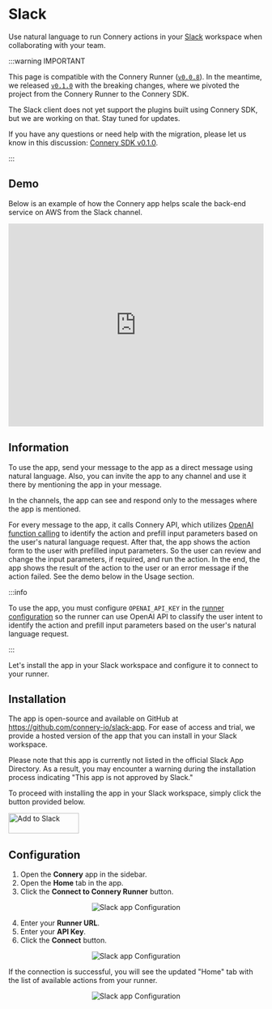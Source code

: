 # Slack

Use natural language to run Connery actions in your [Slack](https://slack.com/) workspace when collaborating with your team.

:::warning IMPORTANT

This page is compatible with the Connery Runner ([`v0.0.8`](https://github.com/connery-io/connery-sdk/releases/tag/v0.0.8)).
In the meantime, we released [`v0.1.0`](https://github.com/connery-io/connery-sdk/releases/tag/v0.1.0) with the breaking changes, where we pivoted the project from the Connery Runner to the Connery SDK.

The Slack client does not yet support the plugins built using Connery SDK, but we are working on that.
Stay tuned for updates.

If you have any questions or need help with the migration, please let us know in this discussion: [Connery SDK v0.1.0](https://github.com/connery-io/connery-sdk/discussions/109).

:::

## Demo

Below is an example of how the Connery app helps scale the back-end service on AWS from the Slack channel.

<iframe
  width="100%"
  height="400"
  src="https://www.youtube.com/embed/-V0aUwYld9E?si=i1Rdk0hStlGbpkww&amp;controls=0"
  title="YouTube video player"
  frameborder="0"
  allow="accelerometer; autoplay; clipboard-write; encrypted-media; gyroscope; picture-in-picture; web-share"
  allowfullscreen
></iframe>

## Information

To use the app, send your message to the app as a direct message using natural language.
Also, you can invite the app to any channel and use it there by mentioning the app in your message.

In the channels, the app can see and respond only to the messages where the app is mentioned.

For every message to the app, it calls Connery API, which
utilizes [OpenAI function calling](https://platform.openai.com/docs/guides/gpt/function-calling)
to identify the action and prefill input parameters based on the user's natural language request.
After that, the app shows the action form to the user with prefilled input parameters. So the user can review and change the input parameters, if required, and run the action.
In the end, the app shows the result of the action to the user or an error message if the action failed.
See the demo below in the Usage section.

:::info

To use the app, you must configure `OPENAI_API_KEY`
in the [runner configuration](/)
so the runner can use OpenAI API to classify the user intent to identify the action and prefill input parameters based on the user's natural language request.

:::

Let's install the app in your Slack workspace and configure it to connect to your runner.

## Installation

The app is open-source and available on GitHub at https://github.com/connery-io/slack-app.
For ease of access and trial, we provide a hosted version of the app that you can install in your Slack workspace.

Please note that this app is currently not listed in the official Slack App Directory.
As a result, you may encounter a warning during the installation process indicating "This app is not approved by Slack."

To proceed with installing the app in your Slack workspace, simply click the button provided below.

<a href="https://slack.com/oauth/v2/authorize?client_id=3356092902903.5117490865059&scope=chat:write,im:history,app_mentions:read&user_scope=">
  <img
    alt="Add to Slack"
    height="40"
    width="139"
    src="https://platform.slack-edge.com/img/add_to_slack.png"
    srcSet="https://platform.slack-edge.com/img/add_to_slack.png 1x, https://platform.slack-edge.com/img/add_to_slack@2x.png 2x"
  />
</a>
<br />

## Configuration

1. Open the **Connery** app in the sidebar.
2. Open the **Home** tab in the app.
3. Click the **Connect to Connery Runner** button.

<p align="center">
  <img src="/img/slack/configure-app-1.png" alt="Slack app Configuration" />
</p>

4. Enter your **Runner URL**.
5. Enter your **API Key**.
6. Click the **Connect** button.

<p align="center">
  <img src="/img/slack/configure-app-2.png" alt="Slack app Configuration" />
</p>

If the connection is successful, you will see the updated "Home" tab with the list of available actions from your runner.

<p align="center">
  <img src="/img/slack/configure-app-3.png" alt="Slack app Configuration" />
</p>
